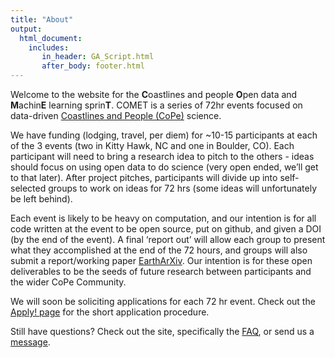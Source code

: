 ```yaml
---
title: "About"
output: 
  html_document:
    includes:
       in_header: GA_Script.html
       after_body: footer.html
---
```


Welcome to the website for the **C**oastlines and people **O**pen data and **M**achin**E** learning sprin**T**. COMET is a series of 72hr events focused on data-driven [Coastlines and People (CoPe)](https://coastlinesandpeople.org) science. 

We have funding (lodging, travel, per diem) for ~10-15 participants at each of the 3 events (two in Kitty Hawk, NC and one in Boulder, CO). Each participant will need to bring a research idea to pitch to the others - ideas should focus on using open data to do science (very open ended, we'll get to that later). After project pitches, participants will divide up into self-selected groups to work on ideas for 72 hrs (some ideas will unfortunately be left behind). 

Each event is likely to be heavy on computation, and our intention is for all code written at the event to be open source, put on github, and given a DOI (by the end of the event). A final 'report out' will allow each group to present what they accomplished at the end of the 72 hours, and groups will also submit a report/working paper [EarthArXiv](https://eartharxiv.org). Our intention is for these open deliverables to be the seeds of future research between participants and the wider CoPe Community.

We will soon be soliciting applications for each 72 hr event. Check out the [Apply! page](https://copecomet.github.io/Apply.html) for the short application procedure. 

Still have questions? Check out the site, specifically the [FAQ](https://copecomet.github.io/FAQ.html), or send us a [message](https://copecomet.github.io/Contact.html).


